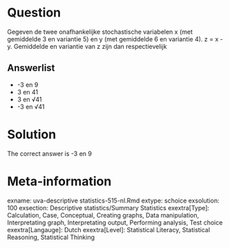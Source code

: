 Question
========

Gegeven de twee onafhankelijke stochastische variabelen x (met gemiddelde 3 en variantie 5) en y (met gemiddelde 6 en variantie 4). z = x - y. Gemiddelde en variantie van z zijn dan respectievelijk 

Answerlist
----------
* -3 en 9
* 3 en 41
* 3 en &#8730;41
* -3 en &#8730;41

Solution
========

The correct answer is  -3 en 9 

Meta-information
================
exname: uva-descriptive statistics-515-nl.Rmd 
extype: schoice 
exsolution: 100 
exsection: Descriptive statistics/Summary Statistics
exextra[Type]: Calculation, Case, Conceptual, Creating graphs, Data manipulation, Interpretating graph, Interpretating output, Performing analysis, Test choice 
exextra[Langauge]: Dutch 
exextra[Level]: Statistical Literacy, Statistical Reasoning, Statistical Thinking 

